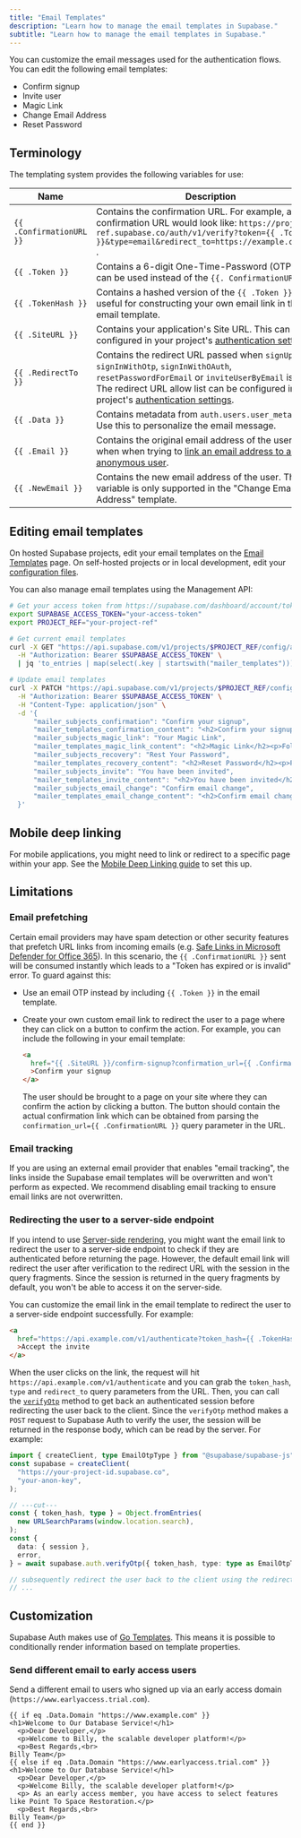 ```yaml
---
title: "Email Templates"
description: "Learn how to manage the email templates in Supabase."
subtitle: "Learn how to manage the email templates in Supabase."
---
```


You can customize the email messages used for the authentication flows. You can edit the following email templates:

- Confirm signup
- Invite user
- Magic Link
- Change Email Address
- Reset Password

## Terminology

The templating system provides the following variables for use:

| Name                     | Description                                                                                                                                                                                                                                                                           |
| ------------------------ | ------------------------------------------------------------------------------------------------------------------------------------------------------------------------------------------------------------------------------------------------------------------------------------- |
| `{{ .ConfirmationURL }}` | Contains the confirmation URL. For example, a signup confirmation URL would look like: `https://project-ref.supabase.co/auth/v1/verify?token={{ .TokenHash }}&type=email&redirect_to=https://example.com/path` .                                                                      |
| `{{ .Token }}`           | Contains a 6-digit One-Time-Password (OTP) that can be used instead of the `{{. ConfirmationURL }}` .                                                                                                                                                                                 |
| `{{ .TokenHash }}`       | Contains a hashed version of the `{{ .Token }}`. This is useful for constructing your own email link in the email template.                                                                                                                                                           |
| `{{ .SiteURL }}`         | Contains your application's Site URL. This can be configured in your project's [authentication settings](/dashboard/project/_/auth/url-configuration).                                                                                                                                |
| `{{ .RedirectTo }}`      | Contains the redirect URL passed when `signUp`, `signInWithOtp`, `signInWithOAuth`, `resetPasswordForEmail` or `inviteUserByEmail` is called. The redirect URL allow list can be configured in your project's [authentication settings](/dashboard/project/_/auth/url-configuration). |
| `{{ .Data }}`            | Contains metadata from `auth.users.user_metadata`. Use this to personalize the email message.                                                                                                                                                                                         |
| `{{ .Email }}`           | Contains the original email address of the user. Empty when when trying to [link an email address to an anonymous user](/docs/guides/auth/auth-anonymous#link-an-email--phone-identity).                                                                                              |
| `{{ .NewEmail }}`        | Contains the new email address of the user. This variable is only supported in the "Change Email Address" template.                                                                                                                                                                   |

## Editing email templates

On hosted Supabase projects, edit your email templates on the [Email Templates](/dashboard/project/_/auth/templates) page. On self-hosted projects or in local development, edit your [configuration files](/docs/guides/local-development/customizing-email-templates).

You can also manage email templates using the Management API:

```bash
# Get your access token from https://supabase.com/dashboard/account/tokens
export SUPABASE_ACCESS_TOKEN="your-access-token"
export PROJECT_REF="your-project-ref"

# Get current email templates
curl -X GET "https://api.supabase.com/v1/projects/$PROJECT_REF/config/auth" \
  -H "Authorization: Bearer $SUPABASE_ACCESS_TOKEN" \
  | jq 'to_entries | map(select(.key | startswith("mailer_templates"))) | from_entries'

# Update email templates
curl -X PATCH "https://api.supabase.com/v1/projects/$PROJECT_REF/config/auth" \
  -H "Authorization: Bearer $SUPABASE_ACCESS_TOKEN" \
  -H "Content-Type: application/json" \
  -d '{
      "mailer_subjects_confirmation": "Confirm your signup",
      "mailer_templates_confirmation_content": "<h2>Confirm your signup</h2><p>Follow this link to confirm your user:</p><p><a href=\"{{ .ConfirmationURL }}\">Confirm your email</a></p>",
      "mailer_subjects_magic_link": "Your Magic Link",
      "mailer_templates_magic_link_content": "<h2>Magic Link</h2><p>Follow this link to login:</p><p><a href=\"{{ .ConfirmationURL }}\">Log In</a></p>",
      "mailer_subjects_recovery": "Rest Your Password",
      "mailer_templates_recovery_content": "<h2>Reset Password</h2><p>Follow this link to reset the password for your user:</p><p><a href=\"{{ .ConfirmationURL }}\">Reset Password</a></p>",
      "mailer_subjects_invite": "You have been invited",
      "mailer_templates_invite_content": "<h2>You have been invited</h2><p>You have been invited to create a user on {{ .SiteURL }}. Follow this link to accept the invite:</p><p><a href=\"{{ .ConfirmationURL }}\">Accept the invite</a></p>",
      "mailer_subjects_email_change": "Confirm email change",
      "mailer_templates_email_change_content": "<h2>Confirm email change</h2><p>Follow this link to confirm the update of your email:</p><p><a href=\"{{ .ConfirmationURL }}\">Change email</a></p>",
  }'
```

## Mobile deep linking

For mobile applications, you might need to link or redirect to a specific page within your app. See the [Mobile Deep Linking guide](/docs/guides/auth/native-mobile-deep-linking) to set this up.

## Limitations

### Email prefetching

Certain email providers may have spam detection or other security features that prefetch URL links from incoming emails (e.g. [Safe Links in Microsoft Defender for Office 365](https://learn.microsoft.com/en-us/microsoft-365/security/office-365-security/safe-links-about?view=o365-worldwide)).
In this scenario, the `{{ .ConfirmationURL }}` sent will be consumed instantly which leads to a "Token has expired or is invalid" error.
To guard against this:

- Use an email OTP instead by including `{{ .Token }}` in the email template.
- Create your own custom email link to redirect the user to a page where they can click on a button to confirm the action.
  For example, you can include the following in your email template:

  ```html
  <a
    href="{{ .SiteURL }}/confirm-signup?confirmation_url={{ .ConfirmationURL }}"
    >Confirm your signup
  </a>
  ```

  The user should be brought to a page on your site where they can confirm the action by clicking a button.
  The button should contain the actual confirmation link which can be obtained from parsing the `confirmation_url={{ .ConfirmationURL }}` query parameter in the URL.

### Email tracking

If you are using an external email provider that enables "email tracking", the links inside the Supabase email templates will be overwritten and won't perform as expected. We recommend disabling email tracking to ensure email links are not overwritten.

### Redirecting the user to a server-side endpoint

If you intend to use [Server-side rendering](/docs/guides/auth/server-side-rendering), you might want the email link to redirect the user to a server-side endpoint to check if they are authenticated before returning the page. However, the default email link will redirect the user after verification to the redirect URL with the session in the query fragments. Since the session is returned in the query fragments by default, you won't be able to access it on the server-side.

You can customize the email link in the email template to redirect the user to a server-side endpoint successfully. For example:

```html
<a
  href="https://api.example.com/v1/authenticate?token_hash={{ .TokenHash }}&type=invite&redirect_to={{ .RedirectTo }}"
  >Accept the invite
</a>
```

When the user clicks on the link, the request will hit `https://api.example.com/v1/authenticate` and you can grab the `token_hash`, `type` and `redirect_to` query parameters from the URL. Then, you can call the [`verifyOtp`](/docs/reference/javascript/auth-verifyotp) method to get back an authenticated session before redirecting the user back to the client. Since the `verifyOtp` method makes a `POST` request to Supabase Auth to verify the user, the session will be returned in the response body, which can be read by the server. For example:

```ts
import { createClient, type EmailOtpType } from "@supabase/supabase-js";
const supabase = createClient(
  "https://your-project-id.supabase.co",
  "your-anon-key",
);

// ---cut---
const { token_hash, type } = Object.fromEntries(
  new URLSearchParams(window.location.search),
);
const {
  data: { session },
  error,
} = await supabase.auth.verifyOtp({ token_hash, type: type as EmailOtpType });

// subsequently redirect the user back to the client using the redirect_to param
// ...
```

## Customization

Supabase Auth makes use of [Go Templates](https://pkg.go.dev/text/template). This means it is possible to conditionally render information based on template properties.

### Send different email to early access users

Send a different email to users who signed up via an early access domain (`https://www.earlyaccess.trial.com`).

```
{{ if eq .Data.Domain "https://www.example.com" }}
<h1>Welcome to Our Database Service!</h1>
  <p>Dear Developer,</p>
  <p>Welcome to Billy, the scalable developer platform!</p>
  <p>Best Regards,<br>
Billy Team</p>
{{ else if eq .Data.Domain "https://www.earlyaccess.trial.com" }}
<h1>Welcome to Our Database Service!</h1>
  <p>Dear Developer,</p>
  <p>Welcome Billy, the scalable developer platform!</p>
  <p> As an early access member, you have access to select features like Point To Space Restoration.</p>
  <p>Best Regards,<br>
Billy Team</p>
{{ end }}
```
